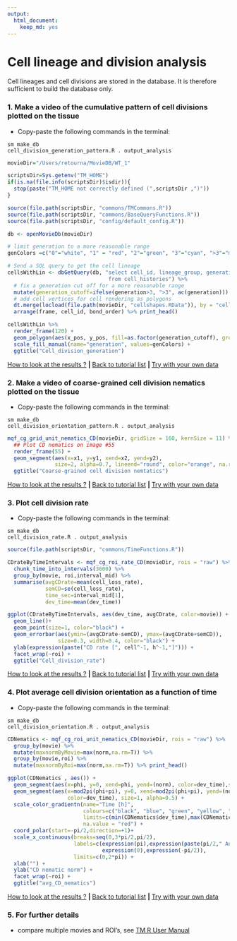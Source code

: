 ```yaml
---
output: 
  html_document: 
    keep_md: yes
---
```


# Cell lineage and division analysis

Cell lineages and cell divisions are stored in the database. It is therefore sufficient to build the database only.


### 1. Make a video of the cumulative pattern of cell divisions plotted on the tissue

* Copy-paste the following commands in the terminal:

```
sm make_db 
cell_division_generation_pattern.R . output_analysis
```

```r
movieDir="/Users/retourna/MovieDB/WT_1"

scriptsDir=Sys.getenv("TM_HOME")
if(is.na(file.info(scriptsDir)$isdir)){
  stop(paste("TM_HOME not correctly defined (",scriptsDir ,")"))
}

source(file.path(scriptsDir, "commons/TMCommons.R"))
source(file.path(scriptsDir, "commons/BaseQueryFunctions.R"))
source(file.path(scriptsDir, "config/default_config.R"))

db <- openMovieDb(movieDir)

# limit generation to a more reasonable range
genColors =c("0"="white", "1" = "red", "2"="green", "3"="cyan", ">3"="magenta")

# Send a SQL query to get the cell lineage
cellsWithLin <- dbGetQuery(db, "select cell_id, lineage_group, generation 
                                from cell_histories") %>%
  # fix a generation cut off for a more reasonable range
  mutate(generation_cutoff=ifelse(generation>3, ">3", ac(generation))) %>%
  # add cell vertices for cell rendering as polygons
  dt.merge(locload(file.path(movieDir, "cellshapes.RData")), by = "cell_id") %>%
  arrange(frame, cell_id, bond_order) %>% print_head()

cellsWithLin %>%
  render_frame(120) + 
  geom_polygon(aes(x_pos, y_pos, fill=as.factor(generation_cutoff), group=cell_id), alpha=0.5) +
  scale_fill_manual(name="generation", values=genColors) +
  ggtitle("Cell_division_generation")

```

[How to look at the results ?](../tm_qs_example_data.md#4-look-at-the-results) **|** 
[Back to tutorial list](../tm_qs_example_data.md#3-select-the-analysis-you-are-interested-in) **|** 
[Try with your own data](../tm_qs_user_data.md#first-use-of-tissueminer-with-your-own-data)

### 2. Make a video of coarse-grained cell division nematics plotted on the tissue

* Copy-paste the following commands in the terminal:

```
sm make_db 
cell_division_orientation_pattern.R . output_analysis
```

```r

mqf_cg_grid_unit_nematics_CD(movieDir, gridSize = 160, kernSize = 11) %>%
  ## Plot CD nematics on image #55
  render_frame(55) + 
  geom_segment(aes(x=x1, y=y1, xend=x2, yend=y2),
               size=2, alpha=0.7, lineend="round", color="orange", na.rm=T) +
  ggtitle("Coarse-grained cell division nemtatics")


```

[How to look at the results ?](../tm_qs_example_data.md#4-look-at-the-results) **|** 
[Back to tutorial list](../tm_qs_example_data.md#3-select-the-analysis-you-are-interested-in) **|** 
[Try with your own data](../tm_qs_user_data.md#first-use-of-tissueminer-with-your-own-data)


### 3. Plot cell division rate
* Copy-paste the following commands in the terminal:

```
sm make_db 
cell_division_rate.R . output_analysis
```

```r
source(file.path(scriptsDir, "commons/TimeFunctions.R"))

CDrateByTimeIntervals <- mqf_cg_roi_rate_CD(movieDir, rois = "raw") %>%
  chunk_time_into_intervals(3600) %>%
  group_by(movie, roi,interval_mid) %>%
  summarise(avgCDrate=mean(cell_loss_rate),
            semCD=se(cell_loss_rate),
            time_sec=interval_mid[1],
            dev_time=mean(dev_time))

ggplot(CDrateByTimeIntervals, aes(dev_time, avgCDrate, color=movie)) + 
  geom_line()+
  geom_point(size=1, color="black") +
  geom_errorbar(aes(ymin=(avgCDrate-semCD), ymax=(avgCDrate+semCD)),
                size=0.3, width=0.4, color="black") +
  ylab(expression(paste("CD rate [", cell^-1, h^-1,"]"))) +
  facet_wrap(~roi) +
  ggtitle("Cell_division_rate")

```

[How to look at the results ?](../tm_qs_example_data.md#4-look-at-the-results) **|** 
[Back to tutorial list](../tm_qs_example_data.md#3-select-the-analysis-you-are-interested-in) **|** 
[Try with your own data](../tm_qs_user_data.md#first-use-of-tissueminer-with-your-own-data)

### 4. Plot average cell division orientation as a function of time
* Copy-paste the following commands in the terminal:

```
sm make_db 
cell_division_orientation.R . output_analysis
```

```r
CDNematics <- mqf_cg_roi_unit_nematics_CD(movieDir, rois = "raw") %>% 
  group_by(movie) %>%
  mutate(maxnormByMovie=max(norm,na.rm=T)) %>% 
  group_by(movie,roi) %>%
  mutate(maxnormByRoi=max(norm,na.rm=T)) %>% print_head() 

ggplot(CDNematics , aes()) + 
  geom_segment(aes(x=phi, y=0, xend=phi, yend=(norm), color=dev_time),size=1, alpha=0.5) +
  geom_segment(aes(x=mod2pi(phi+pi), y=0, xend=mod2pi(phi+pi), yend=(norm),
                   color=dev_time), size=1, alpha=0.5) +
  scale_color_gradientn(name="Time [h]",
                        colours=c("black", "blue", "green", "yellow", "red"),
                        limits=c(min(CDNematics$dev_time),max(CDNematics$dev_time)),
                        na.value = "red") +
  coord_polar(start=-pi/2,direction=+1)+
  scale_x_continuous(breaks=seq(0,3*pi/2,pi/2), 
                     labels=c(expression(pi),expression(paste(pi/2," Ant")),
                              expression(0),expression(-pi/2)),
                     limits=c(0,2*pi)) +
  xlab("") +
  ylab("CD nematic norm") +
  facet_wrap(~roi) +
  ggtitle("avg_CD_nematics")

```

[How to look at the results ?](../tm_qs_example_data.md#4-look-at-the-results) **|** 
[Back to tutorial list](../tm_qs_example_data.md#3-select-the-analysis-you-are-interested-in) **|** 
[Try with your own data](../tm_qs_user_data.md#first-use-of-tissueminer-with-your-own-data)

### 5. For further details

* compare multiple movies and ROI's, see [TM R User Manual](https://mpicbg-scicomp.github.io/tissue_miner/tm_tutorial/R-tutorial.html#comparing-averaged-quantities-between-movies-and-rois)
